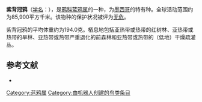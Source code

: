 {{noteTA
|G1=unit
}}
{{Speciesbox
| name = 紫背冠鸦
| image = Cyanocorax beecheii.jpg
| status = LC | status_system = IUCN3.1
| genus = Cyanocorax
| species = beecheii
| authority = Vigors, 1829
| range_map = 
}}

'''紫背冠鸦'''（[[学名|学名]]：{{lang|la|''Cyanocorax beecheii''}}），是[[鸦科|鸦科]][[蓝鸦属|蓝鸦属]]的一种，为[[墨西哥|墨西哥]]的特有种。全球活动范围约为85,900平方千米。该物种的保护状况被评为[[无危|无危]]。

紫背冠鸦的平均体重约为194.0克。栖息地包括亚热带或热带的红树林、亚热带或热带的旱林、亚热带或热带严重退化的前森林和亚热带或热带的（低地）干燥疏灌丛。

== 参考文献 ==
{{commons category|Cyanocorax beecheii}}
*{{cite web|url=http://www.birdlife.org/datazone/speciesfactsheet.php?id=5705&m=0|title=Cyanocorax beecheii|publisher=[[国际鸟盟|BirdLife.org]]|accessdate=2011-06-27|archive-date=2016-03-04|archive-url=https://web.archive.org/web/20160304233725/http://www.birdlife.org/datazone/speciesfactsheet.php?id=5705&m=0|dead-url=no}}
{{Taxonbar|from=Q223370}}

[[Category:蓝鸦属|Category:蓝鸦属]]
[[Category:由机器人创建的鸟类条目|Category:由机器人创建的鸟类条目]]